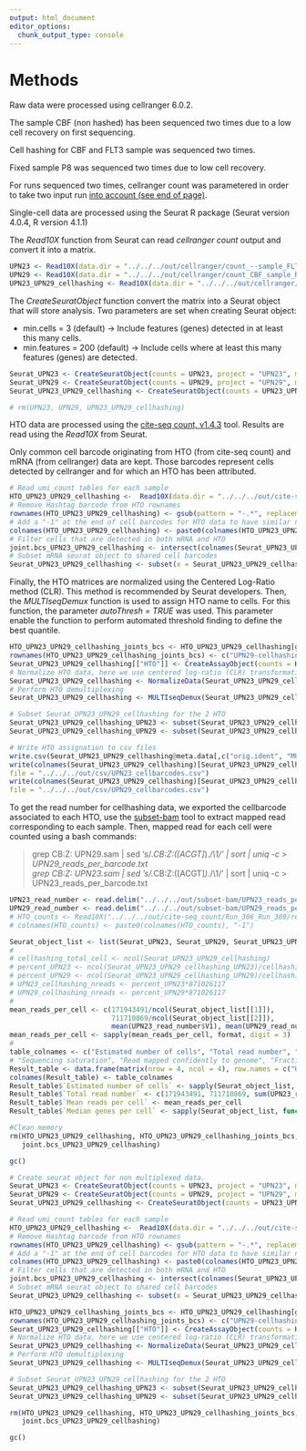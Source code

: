 ```yaml
---
output: html_document
editor_options: 
  chunk_output_type: console
---
```

# Methods

Raw data were processed using cellranger 6.0.2.

The sample CBF (non hashed) has been sequenced two times due to a low cell recovery on first sequencing.

Cell hashing for CBF and FLT3 sample was sequenced two times.

Fixed sample P8 was sequenced two times due to low cell recovery.

For runs sequenced two times, cellranger count was parametered in order to take two input run  [into account (see end of page)](https://support.10xgenomics.com/single-cell-gene-expression/software/pipelines/latest/using/count).

Single-cell data are processed using the Seurat R package (Seurat version 4.0.4, R version 4.1.1)

The *Read10X* function from Seurat can read *cellranger count* output and convert it into a matrix.

```r
UPN23 <- Read10X(data.dir = "../../../out/cellranger/count_--sample_FLT3_R252_GRCh38-2020-A/cellranger/mkfastq/gpfs/tgml/reads/bcl/Run_252_190329_NS500637_0159_AHYGNKBGX9/Run_252/outs/filtered_feature_bc_matrix/")
UPN29 <- Read10X(data.dir = "../../../out/cellranger/count_CBF_sample_R252_255/outs/filtered_feature_bc_matrix/")
UPN23_UPN29_cellhashing <- Read10X(data.dir = "../../../out/cellranger/count_mRNA_R306_R309/count_mRNA_R306_R309//outs/filtered_feature_bc_matrix/")
```

The *CreateSeuratObject* function convert the matrix into a Seurat object that will store analysis. Two parameters are set when creating Seurat object:

* min.cells = 3 (default) -> Include features (genes) detected in at least this many cells.
* min.features = 200 (default) -> Include cells where at least this many features (genes) are detected.

```r
Seurat_UPN23 <- CreateSeuratObject(counts = UPN23, project = "UPN23", min.cells = 0, min.features = 0)
Seurat_UPN29 <- CreateSeuratObject(counts = UPN29, project = "UPN29", min.cells = 0, min.features = 0)
Seurat_UPN23_UPN29_cellhashing <- CreateSeuratObject(counts = UPN23_UPN29_cellhashing, project = "UPN23_UPN29_cellhashing", min.cells = 0, min.features = 0)

# rm(UPN23, UPN29, UPN23_UPN29_cellhashing)
```

HTO data are processed using the [cite-seq count, v1.4.3](https://hoohm.github.io/CITE-seq-Count/) tool. Results are read using the *Read10X* from Seurat.

Only common cell barcode originating from HTO (from cite-seq count) and mRNA (from cellranger) data are kept. Those barcodes represent cells detected by cellranger and for which an HTO has been attributed.

```r
# Read umi_count tables for each sample
HTO_UPN23_UPN29_cellhashing <-  Read10X(data.dir = "../../../out/cite-seq_count/Run_306_Run_309/umi_count/", gene.column = 1)
# Remove Hashtag barcode from HTO rownames
rownames(HTO_UPN23_UPN29_cellhashing) <- gsub(pattern = "-.*", replacement = "", x = rownames(HTO_UPN23_UPN29_cellhashing))
# Add a "-1" at the end of cell barcodes for HTO data to have similar names as mRNA data
colnames(HTO_UPN23_UPN29_cellhashing) <- paste0(colnames(HTO_UPN23_UPN29_cellhashing),"-1")
# Filter cells that are detected in both mRNA and HTO
joint.bcs_UPN23_UPN29_cellhashing <- intersect(colnames(Seurat_UPN23_UPN29_cellhashing), colnames(HTO_UPN23_UPN29_cellhashing))
# Subset mRNA seurat object to shared cell barcodes
Seurat_UPN23_UPN29_cellhashing <- subset(x = Seurat_UPN23_UPN29_cellhashing, cells = joint.bcs_UPN23_UPN29_cellhashing)
```

Finally, the HTO matrices are normalized using the Centered Log-Ratio method (CLR). This method is recommended by Seurat developers. Then, the *MULTIseqDemux* function is used to assign HTO name to cells. For this function, the parameter *autoThresh = TRUE* was used. This parameter enable the function to perform automated threshold finding to define the best quantile.

```r
HTO_UPN23_UPN29_cellhashing_joints_bcs <- HTO_UPN23_UPN29_cellhashing[grep("HTO", rownames(HTO_UPN23_UPN29_cellhashing)), colnames(Seurat_UPN23_UPN29_cellhashing)]
rownames(HTO_UPN23_UPN29_cellhashing_joints_bcs) <- c("UPN29-cellhashing", "UPN23-cellhashing")
Seurat_UPN23_UPN29_cellhashing[["HTO"]] <- CreateAssayObject(counts = HTO_UPN23_UPN29_cellhashing_joints_bcs)
# Normalize HTO data, here we use centered log-ratio (CLR) transformation
Seurat_UPN23_UPN29_cellhashing <- NormalizeData(Seurat_UPN23_UPN29_cellhashing, assay = "HTO", normalization.method = "CLR", margin = 1)
# Perform HTO demultiplexing
Seurat_UPN23_UPN29_cellhashing <- MULTIseqDemux(Seurat_UPN23_UPN29_cellhashing, assay = "HTO", autoThresh = TRUE)

# Subset Seurat_UPN23_UPN29_cellhashing for the 2 HTO
Seurat_UPN23_UPN29_cellhashing_UPN23 <- subset(Seurat_UPN23_UPN29_cellhashing, cells = colnames(Seurat_UPN23_UPN29_cellhashing)[Seurat_UPN23_UPN29_cellhashing$MULTI_ID == "UPN23-cellhashing"])
Seurat_UPN23_UPN29_cellhashing_UPN29 <- subset(Seurat_UPN23_UPN29_cellhashing, cells = colnames(Seurat_UPN23_UPN29_cellhashing)[Seurat_UPN23_UPN29_cellhashing$MULTI_ID == "UPN29-cellhashing"])
```

```r
# Write HTO assignation to csv files
write.csv(Seurat_UPN23_UPN29_cellhashing@meta.data[,c("orig.ident", "MULTI_ID")], file = "../../../out/csv/HTO_UPN23_UPN29.csv")
write(colnames(Seurat_UPN23_UPN29_cellhashing)[Seurat_UPN23_UPN29_cellhashing$MULTI_ID == "UPN23-cellhashing"], 
file = "../../../out/csv/UPN23_cellbarcodes.csv")
write(colnames(Seurat_UPN23_UPN29_cellhashing)[Seurat_UPN23_UPN29_cellhashing$MULTI_ID == "UPN29-cellhashing"], 
file = "../../../out/csv/UPN29_cellbarcodes.csv")
```

<!-- The read number for the cellhashing is 871 026 117, in order to have the mean read per cell, we have to divide this number by the number of cells attributed to each HTO. We estimate the number of read of each sample in cellhashing data by getting the percentage of cell attributed to each HTO in the total sample and divie the total read number by those percentages. -->

To get the read number for cellhashing data, we exported the cellbarcode associated to each HTO, use the [subset-bam](https://github.com/10XGenomics/subset-bam) tool to extract mapped read corresponding to each sample. Then, mapped read for each cell were counted using a bash commands:

> grep CB:Z: UPN29.sam | sed 's/.*CB:Z:\([ACGT]*\).*/\1/' | sort | uniq -c > UPN29_reads_per_barcode.txt                                  
> grep CB:Z: UPN23.sam | sed 's/.*CB:Z:\([ACGT]*\).*/\1/' | sort | uniq -c > UPN23_reads_per_barcode.txt                                  

```r
UPN23_read_number <- read.delim("../../../out/subset-bam/UPN23_reads_per_barcode_nospaces.txt", header = F, sep = "\t")
UPN29_read_number <- read.delim("../../../out/subset-bam/UPN29_reads_per_barcode_nospaces.txt", header = F, sep = "\t")
# HTO_counts <- Read10X("../../../out/cite-seq_count/Run_306_Run_309/read_count", gene.column = 1)
# colnames(HTO_counts) <- paste0(colnames(HTO_counts), "-1")

Seurat_object_list <- list(Seurat_UPN23, Seurat_UPN29, Seurat_UPN23_UPN29_cellhashing_UPN23, Seurat_UPN23_UPN29_cellhashing_UPN29)
# 
# cellhashing_total_cell <- ncol(Seurat_UPN23_UPN29_cellhashing)
# percent_UPN23 <- ncol(Seurat_UPN23_UPN29_cellhashing_UPN23)/cellhashing_total_cell
# percent_UPN29 <- ncol(Seurat_UPN23_UPN29_cellhashing_UPN29)/cellhashing_total_cell
# UPN23_cellhashing_nreads <- percent_UPN23*871026117
# UPN29_cellhashing_nreads <- percent_UPN29*871026117
# 
mean_reads_per_cell <- c(171943491/ncol(Seurat_object_list[[1]]),
                         711710869/ncol(Seurat_object_list[[2]]),
                         mean(UPN23_read_number$V1), mean(UPN29_read_number$V1))
mean_reads_per_cell <- sapply(mean_reads_per_cell, format, digit = 3)
# 
table_colnames <- c("Estimated number of cells", "Total read number", "Mean reads per cell", "Median genes per cell")
# "Sequencing saturation", "Read mapped confidently to genome", "Fraction reads in cells", "Total genes detected", "Median UMI counts per cell"
Result_table <- data.frame(matrix(nrow = 4, ncol = 4), row.names = c("UPN23", "UPN29", "UPN23_cellhashing", "UPN29_cellhashing"))
colnames(Result_table) <- table_colnames
Result_table$`Estimated number of cells` <- sapply(Seurat_object_list, ncol)
Result_table$`Total read number` <- c(171943491, 711710869, sum(UPN23_read_number$V1), sum(UPN29_read_number$V1))
Result_table$`Mean reads per cell` <- mean_reads_per_cell
Result_table$`Median genes per cell` <- sapply(Seurat_object_list, function(x){median(x$nFeature_RNA)})
```


```r
#Clean memory
rm(HTO_UPN23_UPN29_cellhashing, HTO_UPN23_UPN29_cellhashing_joints_bcs,
   joint.bcs_UPN23_UPN29_cellhashing)

gc()
```

```r
# Create seurat object for non multiplexed data.
Seurat_UPN23 <- CreateSeuratObject(counts = UPN23, project = "UPN23", min.cells = 3, min.features = 200)
Seurat_UPN29 <- CreateSeuratObject(counts = UPN29, project = "UPN29", min.cells = 3, min.features = 200)
Seurat_UPN23_UPN29_cellhashing <- CreateSeuratObject(counts = UPN23_UPN29_cellhashing, project = "UPN23_UPN29_cellhashing", min.cells = 3, min.features = 200)

# Read umi_count tables for each sample
HTO_UPN23_UPN29_cellhashing <-  Read10X(data.dir = "../../../out/cite-seq_count/Run_306_Run_309/umi_count/", gene.column = 1)
# Remove Hashtag barcode from HTO rownames
rownames(HTO_UPN23_UPN29_cellhashing) <- gsub(pattern = "-.*", replacement = "", x = rownames(HTO_UPN23_UPN29_cellhashing))
# Add a "-1" at the end of cell barcodes for HTO data to have similar names as mRNA data
colnames(HTO_UPN23_UPN29_cellhashing) <- paste0(colnames(HTO_UPN23_UPN29_cellhashing),"-1")
# Filter cells that are detected in both mRNA and HTO
joint.bcs_UPN23_UPN29_cellhashing <- intersect(colnames(Seurat_UPN23_UPN29_cellhashing), colnames(HTO_UPN23_UPN29_cellhashing))
# Subset mRNA seurat object to shared cell barcodes
Seurat_UPN23_UPN29_cellhashing <- subset(x = Seurat_UPN23_UPN29_cellhashing, cells = joint.bcs_UPN23_UPN29_cellhashing)

HTO_UPN23_UPN29_cellhashing_joints_bcs <- HTO_UPN23_UPN29_cellhashing[grep("HTO", rownames(HTO_UPN23_UPN29_cellhashing)), colnames(Seurat_UPN23_UPN29_cellhashing)]
rownames(HTO_UPN23_UPN29_cellhashing_joints_bcs) <- c("UPN29-cellhashing", "UPN23-cellhashing")
Seurat_UPN23_UPN29_cellhashing[["HTO"]] <- CreateAssayObject(counts = HTO_UPN23_UPN29_cellhashing_joints_bcs)
# Normalize HTO data, here we use centered log-ratio (CLR) transformation
Seurat_UPN23_UPN29_cellhashing <- NormalizeData(Seurat_UPN23_UPN29_cellhashing, assay = "HTO", normalization.method = "CLR", margin = 1)
# Perform HTO demultiplexing
Seurat_UPN23_UPN29_cellhashing <- MULTIseqDemux(Seurat_UPN23_UPN29_cellhashing, assay = "HTO", autoThresh = TRUE)

# Subset Seurat_UPN23_UPN29_cellhashing for the 2 HTO
Seurat_UPN23_UPN29_cellhashing_UPN23 <- subset(Seurat_UPN23_UPN29_cellhashing, cells = colnames(Seurat_UPN23_UPN29_cellhashing)[Seurat_UPN23_UPN29_cellhashing$MULTI_ID == "UPN23-cellhashing"])
Seurat_UPN23_UPN29_cellhashing_UPN29 <- subset(Seurat_UPN23_UPN29_cellhashing, cells = colnames(Seurat_UPN23_UPN29_cellhashing)[Seurat_UPN23_UPN29_cellhashing$MULTI_ID == "UPN29-cellhashing"])

rm(HTO_UPN23_UPN29_cellhashing, HTO_UPN23_UPN29_cellhashing_joints_bcs, 
   joint.bcs_UPN23_UPN29_cellhashing)

gc()
```


